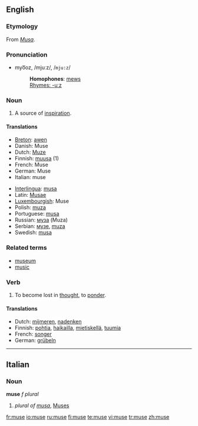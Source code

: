 {{see|Muse}}
{{wikipedia|dab=muse (disambiguation)|muse}}
==English==

===Etymology===
From {{L.}} ''[[Musa]]''.

===Pronunciation===
*myo͞oz, /mjuːz/, /<tt>mju:z</tt>/
*:'''Homophones''': [[mews]]
*:[[Rhymes:English:-uːz|Rhymes: -uːz]]

===Noun===
{{wikipedia}}
{{en-noun}}

# A source of [[inspiration]].

====Translations====
{{trans-top|a source of inspiration}}
*[[Breton]]: [[awen]] {{f}}
*Danish: Muse
*Dutch: [[Muze]]
*Finnish: [[muusa]] (1)
*French: Muse
*German: Muse {{f}}
*Italian: muse
{{trans-mid}}
*[[Interlingua]]: [[musa]]
*Latin: [[Musae]]
*[[Luxembourgish]]: Muse
*Polish: [[muza]] {{f}}
*Portuguese: [[musa]] {{f}}
*Russian: [[муза]] {{f}} (Muza)
*Serbian: [[музе]], [[muza]]
*Swedish: [[musa]]
{{trans-bottom}}

===Related terms===
*[[museum]]
*[[music]]

===Verb===
{{en-verb|mus|ing}}

# {{intransitive}} To become lost in [[thought]], to [[ponder]].

====Translations====
{{trans-top|to become lost in thought}}
*Dutch: [[mijmeren]], [[nadenken]]
*Finnish: [[pohtia]], [[haikailla]], [[mietiskellä]], [[tuumia]]
*French: [[songer]]
*German: [[grübeln]]
{{trans-mid}}
{{trans-bottom}}

----

==Italian==

===Noun===
'''muse''' ''f plural''

# ''plural of [[musa]]'', [[Muses]]

[[fr:muse]]
[[io:muse]]
[[ru:muse]]
[[fi:muse]]
[[te:muse]]
[[vi:muse]]
[[tr:muse]]
[[zh:muse]]